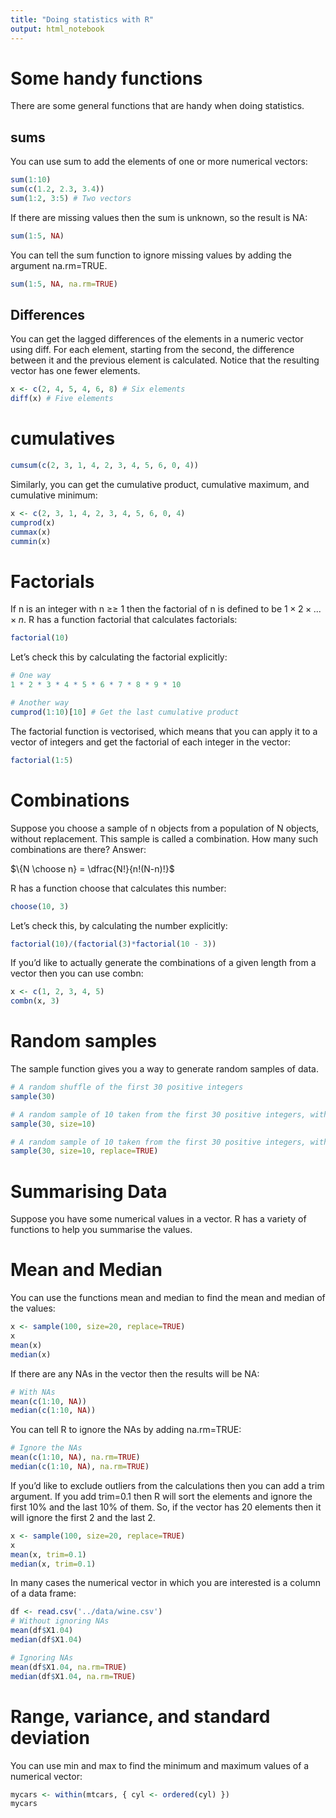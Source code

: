 ```yaml
---
title: "Doing statistics with R"
output: html_notebook
---
```

# Some handy functions
There are some general functions that are handy when doing statistics.

## sums
You can use sum to add the elements of one or more numerical vectors:

```r
sum(1:10)
sum(c(1.2, 2.3, 3.4))
sum(1:2, 3:5) # Two vectors
```

If there are missing values then the sum is unknown, so the result is NA:
```r
sum(1:5, NA)
```

You can tell the sum function to ignore missing values by adding the argument na.rm=TRUE.
```r
sum(1:5, NA, na.rm=TRUE)
```

## Differences
You can get the lagged differences of the elements in a numeric vector using diff. For each element, starting from the second, the difference between it and the previous element is calculated. Notice that the resulting vector has one fewer elements.
```r
x <- c(2, 4, 5, 4, 6, 8) # Six elements
diff(x) # Five elements
```

# cumulatives
```r
cumsum(c(2, 3, 1, 4, 2, 3, 4, 5, 6, 0, 4))
```

Similarly, you can get the cumulative product, cumulative maximum, and cumulative minimum:
```r
x <- c(2, 3, 1, 4, 2, 3, 4, 5, 6, 0, 4)
cumprod(x)
cummax(x)
cummin(x)
```

# Factorials
If n is an integer with n ≥\ge≥ 1 then the factorial of n is defined to be $1 \times 2 \times ... \times n$. R has a function factorial that calculates factorials:

```r
factorial(10)
```

Let's check this by calculating the factorial explicitly:
```r
# One way
1 * 2 * 3 * 4 * 5 * 6 * 7 * 8 * 9 * 10

# Another way
cumprod(1:10)[10] # Get the last cumulative product
```

The factorial function is vectorised, which means that you can apply it to a vector of integers and get the factorial of each integer in the vector:
```r
factorial(1:5)
```

# Combinations
Suppose you choose a sample of n objects from a population of N objects, without replacement. This sample is called a combination. How many such combinations are there? Answer:

$\{N \choose n} = \dfrac{N!}{n!(N-n)!}$

R has a function choose that calculates this number:

```r
choose(10, 3)
```

Let's check this, by calculating the number explicitly:
```r
factorial(10)/(factorial(3)*factorial(10 - 3))
```

If you'd like to actually generate the combinations of a given length from a vector then you can use combn:
```r
x <- c(1, 2, 3, 4, 5)
combn(x, 3)
```
# Random samples
The sample function gives you a way to generate random samples of data.
```r
# A random shuffle of the first 30 positive integers
sample(30)

# A random sample of 10 taken from the first 30 positive integers, without replacement
sample(30, size=10)

# A random sample of 10 taken from the first 30 positive integers, with replacement
sample(30, size=10, replace=TRUE)
```

# Summarising Data
Suppose you have some numerical values in a vector. R has a variety of functions to help you summarise the values.

# Mean and Median
You can use the functions mean and median to find the mean and median of the values:
```r
x <- sample(100, size=20, replace=TRUE)
x
mean(x)
median(x)
```

If there are any NAs in the vector then the results will be NA:
```r
# With NAs
mean(c(1:10, NA))
median(c(1:10, NA))
```

You can tell R to ignore the NAs by adding na.rm=TRUE:
```r
# Ignore the NAs
mean(c(1:10, NA), na.rm=TRUE)
median(c(1:10, NA), na.rm=TRUE)
```

If you'd like to exclude outliers from the calculations then you can add a trim argument. If you add trim=0.1 then R will sort the elements and ignore the first 10% and the last 10% of them. So, if the vector has 20 elements then it will ignore the first 2 and the last 2.
```r
x <- sample(100, size=20, replace=TRUE)
x
mean(x, trim=0.1)
median(x, trim=0.1)
```

In many cases the numerical vector in which you are interested is a column of a data frame:
```r
df <- read.csv('../data/wine.csv')
# Without ignoring NAs
mean(df$X1.04)
median(df$X1.04)

# Ignoring NAs
mean(df$X1.04, na.rm=TRUE)
median(df$X1.04, na.rm=TRUE)
```

# Range, variance, and standard deviation
You can use min and max to find the minimum and maximum values of a numerical vector:




```r
mycars <- within(mtcars, { cyl <- ordered(cyl) })
mycars
```


